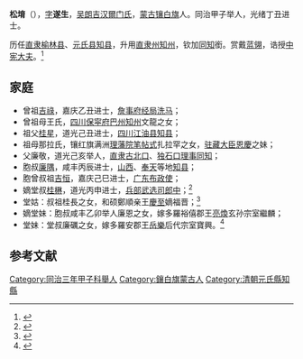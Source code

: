 '''松堉'''（{{bd|1842年| |？}}），[[字|字]]'''遂生'''，[[吴朗吉汉爾门氏|吴朗吉汉爾门氏]]，[[蒙古|蒙古]][[镶白旗|镶白旗]]人。同治甲子举人，光绪丁丑进士。

历任[[直隶|直隶]][[榆林县|榆林县]]、[[元氏县|元氏县]][[知县|知县]]，升用[[直隶州|直隶州]][[知州|知州]]，钦加[[同知|同知]]銜。赏戴[[蓝翎|蓝翎]]，诰授[[中宪大夫|中宪大夫]]。<ref>{{cite book |title=中洲同官录}}</ref>

==家庭==
*曾祖[[吉祿|吉祿]]，嘉庆乙丑进士，[[詹事府|詹事府]][[经局|经局]][[洗马|洗马]]；
*曾祖母王氏，[[四川|四川]][[保寜府|保寜府]][[巴州|巴州]][[知州|知州]]文龍之女；
*祖父[[桂星|桂星]]，道光己丑进士，[[四川|四川]][[江油县|江油县]][[知县|知县]]；
*祖母那拉氏，镶红旗满洲[[理藩院|理藩院]][[笔帖式|笔帖式]]扎拉罕之女，[[驻藏大臣|驻藏大臣]][[恩慶|恩慶]]之妹；
*父廉敬，道光己亥举人，[[直隶|直隶]][[古北口|古北口]]、[[独石口|独石口]][[理事|理事]][[同知|同知]]；
*胞叔[[廉隅_(咸豐進士)|廉隅]]，咸丰丙辰进士，[[山西|山西]]、[[奉天|奉天]]等地[[知县|知县]]；
*胞曾叔祖[[吉恒|吉恒]]，嘉庆己巳进士，[[广东|广东]][[布政使|布政使]]；
*嫡堂叔[[桂楙|桂楙]]，道光丙申进士，[[兵部|兵部]][[武选司|武选司]][[郎中|郎中]]；<ref>{{cite book |title=咸丰五年顺天乡试齿录}}</ref>
*堂姑：叔祖桂長之女，和硕鄭順亲王[[慶至|慶至]]嫡福晋；<ref>{{cite book |title=《愛新覺羅宗谱》第16册丁四8376頁}}</ref>
*嫡堂妹：胞叔咸丰乙卯举人廉恩之女，嫁多羅裕僖郡王[[亮煥|亮煥]]玄孙宗室繼麟；
*堂妹：堂叔廉礪之女，嫁多羅安郡王[[岳樂|岳樂]]后代宗室寶興。<ref>{{cite book |title=《愛新覺羅宗譜》10册丙二第5356頁}}</ref>

==参考文献==
{{reflist}}
{{光緒三年丁丑科殿試金榜}}
[[Category:同治三年甲子科舉人|Category:同治三年甲子科舉人]]
[[Category:鑲白旗蒙古人|Category:鑲白旗蒙古人]]
[[Category:清朝元氏縣知縣|Category:清朝元氏縣知縣]]